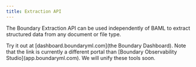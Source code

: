 ```yaml
---
title: Extraction API
---
```


The Boundary Extraction API can be used independently of BAML to extract structured data from any document or file type.


<Warning>
Try it out at [dashboard.boundaryml.com](the Boundary Dashboard). Note that the link is currently a different portal than [Boundary Observability Studio](app.boundaryml.com). We will unify these tools soon.
</Warning>

